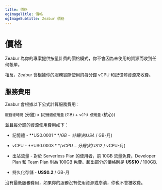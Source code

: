```yaml
---
title: 價格
ogImageTitle: 價格
ogImageSubtitle: Zeabur 價格
---
```


# 價格

Zeabur 為你的專案提供按量計費的價格模式，你不會因為未使用的資源而收到任何帳單。

相反，Zeabur 會根據你的服務實際使用的每分鐘 vCPU 和記憶體資源來收費。

## 服務費用

Zeabur 會根據以下公式計算服務費用：

`服務總時間` (分鐘) x (`記憶體使用量` (GB) + `vCPU 使用量` (核心))

並且每分鐘的資源使用費用如下：

- 記憶體 - **US$0.0001** / GB-分鐘 (約 US$4 / GB-月)

- vCPU - **US$0.0003** / vCPU-分鐘 (約 US$12 / vCPU-月)

- 出站流量 - 對於 Serverless Plan 的使用者，前 10GB 流量免費，Developer Plan 和 Team Plan 則為 100GB 免費。超出部分的價格則是 **US$10** / 100GB.

- 持久化存儲 - **US$0.2** / GB-月

沒有最低服務費用，如果你的服務沒有使用資源或崩潰，你也不會被收費。
